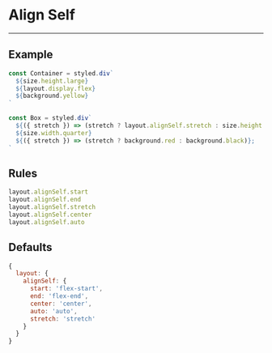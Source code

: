 
# Align Self

---

## Example

<AlignSelf>
  <AlignSelfBox stretch />
  <AlignSelfBox />
  <AlignSelfBox stretch />
  <AlignSelfBox />
</AlignSelf>

```jsx
const Container = styled.div`
  ${size.height.large}
  ${layout.display.flex}
  ${background.yellow}
`

const Box = styled.div`
  ${({ stretch }) => (stretch ? layout.alignSelf.stretch : size.height.medium)};
  ${size.width.quarter}
  ${({ stretch }) => (stretch ? background.red : background.black)};
`
```

## Rules

```js
layout.alignSelf.start
layout.alignSelf.end
layout.alignSelf.stretch
layout.alignSelf.center
layout.alignSelf.auto
```

## Defaults

```js
{
  layout: {
    alignSelf: {
      start: 'flex-start',
      end: 'flex-end',
      center: 'center',
      auto: 'auto',
      stretch: 'stretch'
    }
  }
}
```

